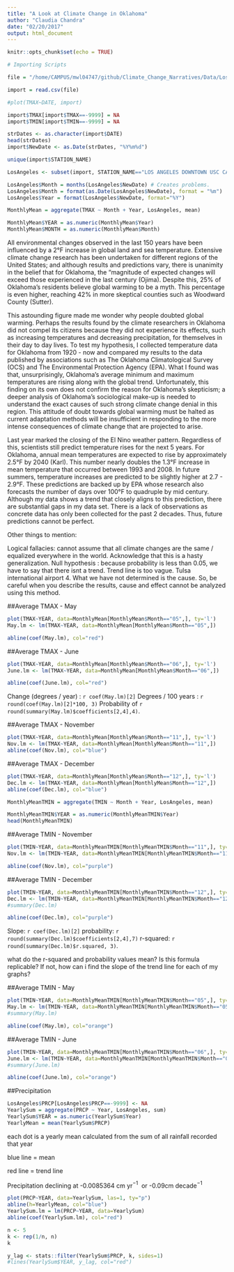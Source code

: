```yaml
---
title: "A Look at Climate Change in Oklahoma"
author: "Claudia Chandra"
date: "02/20/2017"
output: html_document
---
```


```r
knitr::opts_chunk$set(echo = TRUE)
```

```r
# Importing Scripts

file = "/home/CAMPUS/mwl04747/github/Climate_Change_Narratives/Data/Los Angeles_878024.csv"

import = read.csv(file)
```


```r
#plot(TMAX~DATE, import)
```


```r
import$TMAX[import$TMAX==-9999] = NA
import$TMIN[import$TMIN==-9999] = NA
```




```r
strDates <- as.character(import$DATE)
head(strDates)
import$NewDate <- as.Date(strDates, "%Y%m%d")
```




```r
unique(import$STATION_NAME)
```


```r
LosAngeles <- subset(import, STATION_NAME=="LOS ANGELES DOWNTOWN USC CA US", select=c(STATION, STATION_NAME, DATE, NewDate, TMIN, TMAX, PRCP))
```
 

```r
LosAngeles$Month = months(LosAngeles$NewDate) # Creates problems.
LosAngeles$Month = format(as.Date(LosAngeles$NewDate), format = "%m")
LosAngeles$Year = format(LosAngeles$NewDate, format="%Y")
```

```r
MonthlyMean = aggregate(TMAX ~ Month + Year, LosAngeles, mean)

MonthlyMean$YEAR = as.numeric(MonthlyMean$Year)
MonthlyMean$MONTH = as.numeric(MonthlyMean$Month)
```

All environmental changes observed in the last 150 years have been influenced by a 2°F increase in global land and sea temperature. Extensive climate change research has been undertaken for different regions of the United States; and although results and predictions vary, there is unanimity in the belief that for Oklahoma, the “magnitude of expected changes will exceed those experienced in the last century (Ojima). Despite this, 25% of Oklahoma’s residents believe global warming to be a myth. This percentage is even higher, reaching 42% in more skeptical counties such as Woodward County (Sutter).

This astounding figure made me wonder why people doubted global warming. Perhaps the results found by the climate researchers in Oklahoma did not compel its citizens because they did not experience its effects, such as increasing temperatures and decreasing precipitation, for themselves in their day to day lives. To test my hypothesis, I collected temperature data for Oklahoma from 1920 - now and compared my results to the data published by associations such as The Oklahoma Climatological Survey (OCS) and The Environmental Protection Agency (EPA). What I found was that, unsurprisingly, Oklahoma’s average minimum and maximum temperatures are rising along with the global trend. Unfortunately, this finding on its own does not confirm the reason for Oklahoma’s skepticism; a deeper analysis of Oklahoma’s sociological make-up is needed to understand the exact causes of such strong climate change denial in this region. This attitude of doubt towards global warming must be halted as current adaptation methods will be insufficient in responding to the more intense consequences of climate change that are projected to arise. 

Last year marked the closing of the El Nino weather pattern. Regardless of this, scientists still predict temperature rises for the next 5 years. For Oklahoma, annual mean temperatures are expected to rise by approximately 2.5°F by 2040 (Karl). This number nearly doubles the 1.3°F increase in mean temperature that occurred between 1993 and 2008. In future summers, temperature increases are predicted to be slightly higher at 2.7 - 2.9°F. These predictions are backed up by EPA whose research also forecasts the number of days over 100°F  to quadruple by mid century. Although my data shows a trend that closely aligns to this prediction, there are substantial gaps in my data set. There is a lack of observations as concrete data has only been collected for the past 2 decades. Thus, future predictions cannot be perfect. 

Other things to mention: 

Logical fallacies: cannot assume that all climate changes are the same / equalized everywhere in the world. Acknowledge that this is a hasty generalization. 
Null hypothesis : because probability is less than 0.05, we have to say that there isnt a trend. Trend line is too vague. 
Tulsa international airport 
4. What we have not determined is the cause. So, be careful when you describe the results, cause and effect cannot be analyzed using this method.


##Average TMAX - May 
```r
plot(TMAX~YEAR, data=MonthlyMean[MonthlyMean$Month=="05",], ty='l') 
May.lm <- lm(TMAX~YEAR, data=MonthlyMean[MonthlyMean$Month=="05",])

abline(coef(May.lm), col="red")
```

##Average TMAX - June 
```r
plot(TMAX~YEAR, data=MonthlyMean[MonthlyMean$Month=="06",], ty='l') 
June.lm <- lm(TMAX~YEAR, data=MonthlyMean[MonthlyMean$Month=="06",])

abline(coef(June.lm), col="red")
```

Change (degrees / year) : `r coef(May.lm)[2]` 
Degrees / 100 years :  `r round(coef(May.lm)[2]*100, 3)` 
Probability of `r round(summary(May.lm)$coefficients[2,4],4)`. 

##Average TMAX - November 
```r
plot(TMAX~YEAR, data=MonthlyMean[MonthlyMean$Month=="11",], ty='l') 
Nov.lm <- lm(TMAX~YEAR, data=MonthlyMean[MonthlyMean$Month=="11",])
abline(coef(Nov.lm), col="blue")

```

##Average TMAX - December
```r
plot(TMAX~YEAR, data=MonthlyMean[MonthlyMean$Month=="12",], ty='l') 
Dec.lm <- lm(TMAX~YEAR, data=MonthlyMean[MonthlyMean$Month=="12",])
abline(coef(Dec.lm), col="blue")
```


```r
MonthlyMeanTMIN = aggregate(TMIN ~ Month + Year, LosAngeles, mean)

MonthlyMeanTMIN$YEAR = as.numeric(MonthlyMeanTMIN$Year)
head(MonthlyMeanTMIN)
```

##Average TMIN - November 
```r

plot(TMIN~YEAR, data=MonthlyMeanTMIN[MonthlyMeanTMIN$Month=="11",], ty='l') 
Nov.lm <- lm(TMIN~YEAR, data=MonthlyMeanTMIN[MonthlyMeanTMIN$Month=="11",])

abline(coef(Nov.lm), col="purple")

```

##Average TMIN - December 
```r
plot(TMIN~YEAR, data=MonthlyMeanTMIN[MonthlyMeanTMIN$Month=="12",], ty='l') 
Dec.lm <- lm(TMIN~YEAR, data=MonthlyMeanTMIN[MonthlyMeanTMIN$Month=="12",])
#summary(Dec.lm)

abline(coef(Dec.lm), col="purple")

```


Slope: `r coef(Dec.lm)[2]` 
probability: `r round(summary(Dec.lm)$coefficients[2,4],7)`
r-squared: `r round(summary(Dec.lm)$r.squared, 3)`. 

what do the r-squared and probability values mean? 
Is this formula replicable? If not, how can i find the slope of the trend line for each of my graphs? 

##Average TMIN - May 
```r
plot(TMIN~YEAR, data=MonthlyMeanTMIN[MonthlyMeanTMIN$Month=="05",], ty='l') 
May.lm <- lm(TMIN~YEAR, data=MonthlyMeanTMIN[MonthlyMeanTMIN$Month=="05",])
#summary(May.lm)

abline(coef(May.lm), col="orange")

```



##Average TMIN - June
```r
plot(TMIN~YEAR, data=MonthlyMeanTMIN[MonthlyMeanTMIN$Month=="06",], ty='l') 
June.lm <- lm(TMIN~YEAR, data=MonthlyMeanTMIN[MonthlyMeanTMIN$Month=="06",])
#summary(June.lm)

abline(coef(June.lm), col="orange")

```

##Precipitation


```r
LosAngeles$PRCP[LosAngeles$PRCP==-9999] <- NA
YearlySum = aggregate(PRCP ~ Year, LosAngeles, sum)
YearlySum$YEAR = as.numeric(YearlySum$Year) 
YearlyMean = mean(YearlySum$PRCP)
```

each dot is a yearly mean calculated from the sum of all rainfall recorded that year 

blue line = mean 

red line = trend line 

Precipitation declining at -0.0085364 cm yr$^{-1}~$ or -0.09cm decade$^{-1}$ 


```r
plot(PRCP~YEAR, data=YearlySum, las=1, ty="p")
abline(h=YearlyMean, col="blue")
YearlySum.lm = lm(PRCP~YEAR, data=YearlySum)
abline(coef(YearlySum.lm), col="red")

n <- 5 
k <- rep(1/n, n)
k

y_lag <- stats::filter(YearlySum$PRCP, k, sides=1)
#lines(YearlySum$YEAR, y_lag, col="red")
```






